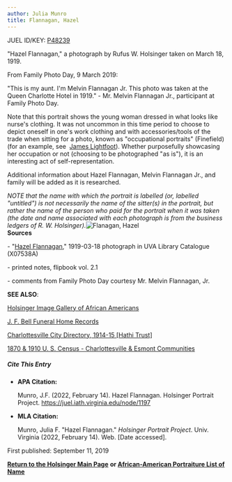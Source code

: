 ```yaml
---
author: Julia Munro
title: Flannagan, Hazel
---
```

JUEL ID/KEY: [P48239](http://juel.iath.virginia.edu/public_person?person=48239 "P48239")

"Hazel Flannagan," a photograph by Rufus W. Holsinger taken on March 18, 1919.

From Family Photo Day, 9 March 2019: 

"This is my aunt. I'm Melvin Flannagan Jr. This photo was taken at the Queen Charlotte Hotel in 1919." - Mr. Melvin Flannagan Jr., participant at Family Photo Day. 

Note that this portrait shows the young woman dressed in what looks like nurse's clothing. It was not uncommon in this time period to choose to depict oneself in one's work clothing and with accessories/tools of the trade when sitting for a photo, known as "occupational portraits" (Finefield) (for an example, see  [James Lightfoot](http://juel.iath.virginia.edu/node/1206 "Lightfoot, James")). Whether purposefully showcasing her occupation or not (choosing to be photographed "as is"), it is an interesting act of self-representation. 

Additional information about Hazel Flannagan, Melvin Flannagan Jr., and family will be added as it is researched.

_NOTE that the name with which the portrait is labelled (or, labelled "untitled") is not necessarily the name of the sitter(s) in the portrait, but rather the name of the person who paid for the portrait when it was taken (the date and name associated with each photograph is from the business ledgers of R. W. Holsinger)._![Flanagan, Hazel](https://iiif.lib.virginia.edu/iiif/uva-lib:1050747/full/1000,1337/0/default.jpg "Flannagan, Hazel")  
**Sources**

\- "[Hazel Flannagan](http://search.lib.virginia.edu/catalog/uva-lib:1050747#?c=0&m=0&s=0&cv=0&xywh=-1234%2C0%2C5373%2C3983 "Hazel Flannagan")," 1919-03-18 photograph in UVA Library Catalogue (X07538A)

\- printed notes, flipbook vol. 2.1  

\- comments from Family Photo Day courtesy Mr. Melvin Flannagan, Jr.  

**SEE ALSO**:

[Holsinger Image Gallery of African Americans](http://rwholsingerphotos.org/images.php "Holsinger Image Gallery of African Americans")

[J. F. Bell Funeral Home Records](http://www2.vcdh.virginia.edu/afam/raceandplace/perl_scripts/funeral_search.html "J. F. Bell Funeral Home Database")

[Charlottesville City Directory, 1914-15 \[Hathi Trust\]](https://catalog.hathitrust.org/Record/101954103 "Charlottesville City Directory, 1914-15") 

[1870 & 1910 U. S. Census - Charlottesville & Esmont Communities](http://www2.vcdh.virginia.edu/afam/raceandplace/census/search_both.html "1870 & 1910 U. S. Census: Charlottesville and Esmont Communities")

##### **Cite This Entry**

*   **APA Citation:**
    
    Munro, J.F. (2022, February 14). Hazel Flannagan. Holsinger Portrait Project. https://juel.iath.virginia.edu/node/1197
    
*   **MLA Citation:**
    
    Munro, Julia F. "Hazel Flannagan." _Holsinger Portrait Project_. Univ. Virginia (2022, February 14). Web. \[Date accessed\].
    

  
First published: September 11, 2019   
  

[**Return to the Holsinger Main Page**](http://juel.iath.virginia.edu/node/980) **or [African-American Portraiture List of Name](http://juel.iath.virginia.edu/node/996)**